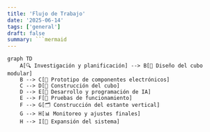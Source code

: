 ```yaml
---
title: 'Flujo de Trabajo'
date: '2025-06-14'
tags: ['general']
draft: false
summary: ```mermaid
---
```


```mermaid
graph TD
    A[🔍 Investigación y planificación] --> B[📐 Diseño del cubo modular]
    B --> C[🔧 Prototipo de componentes electrónicos]
    C --> D[🧱 Construcción del cubo]
    D --> E[🧠 Desarrollo y programación de IA]
    E --> F[🧪 Pruebas de funcionamiento]
    F --> G[🗂️ Construcción del estante vertical]
    G --> H[📊 Monitoreo y ajustes finales]
    H --> I[🌱 Expansión del sistema]
```
